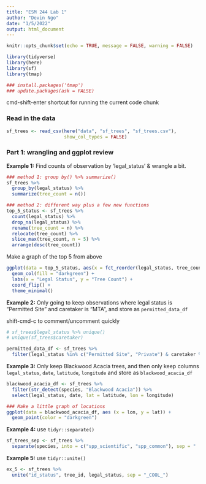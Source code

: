 ```yaml
---
title: "ESM 244 Lab 1"
author: "Devin Ngo"
date: "1/5/2022"
output: html_document
---
```


```r
knitr::opts_chunk$set(echo = TRUE, message = FALSE, warning = FALSE)

library(tidyverse)
library(here)
library(sf)
library(tmap)

### install.packages('tmap')
### update.packages(ask = FALSE)
```

cmd-shift-enter shortcut for running the current code chunk 

### Read in the data 

```r
sf_trees <- read_csv(here("data", "sf_trees", "sf_trees.csv"),
                     show_col_types = FALSE)
```


### Part 1: wrangling and ggplot review

**Example 1:** Find counts of observation by 'legal_status' & wrangle a bit. 

```r
### method 1: group by() %>% summarize()
sf_trees %>% 
  group_by(legal_status) %>% 
  summarize(tree_count = n())

### method 2: different way plus a few new functions 
top_5_status <- sf_trees %>% 
  count(legal_status) %>% 
  drop_na(legal_status) %>% 
  rename(tree_count = n) %>% 
  relocate(tree_count) %>% 
  slice_max(tree_count, n = 5) %>% 
  arrange(desc(tree_count))
```

Make a graph of the top 5 from above 

```r
ggplot(data = top_5_status, aes(x = fct_reorder(legal_status, tree_count), y = tree_count)) +
  geom_col(fill = "darkgreen") + 
  labs(x = "Legal Status", y = "Tree Count") +
  coord_flip() +
  theme_minimal()
```

**Example 2:** Only going to keep observations where legal status is "Permitted Site" and caretaker is "MTA", and store as `permitted_data_df` 

shift-cmd-c to comment/uncomment quickly 
```r
# sf_trees$legal_status %>% unique()
# unique(sf_trees$caretaker)

permitted_data_df <- sf_trees %>% 
  filter(legal_status %in% c("Permitted Site", "Private") & caretaker %in% "MTA")
```

**Example 3:** Only keep Blackwood Acacia trees, and then only keep columns `legal_status`, `date`, `latitude`, `longitude` and store as `blackwood_acacia_df` 

```r
blackwood_acacia_df <- sf_trees %>% 
  filter(str_detect(species, "Blackwood Acacia")) %>% 
  select(legal_status, date, lat = latitude, lon = longitude)

### Make a little graph of locations 
ggplot(data = blackwood_acacia_df, aes (x = lon, y = lat)) +
  geom_point(color = "darkgreen")
```

**Example 4:** use `tidyr::separate()`

```r
sf_trees_sep <- sf_trees %>% 
  separate(species, into = c("spp_scientific", "spp_common"), sep = " :: ")
```

**Example 5:** use `tidyr::unite()`

```r
ex_5 <- sf_trees %>% 
  unite("id_status", tree_id, legal_status, sep = "_COOL_")
```

